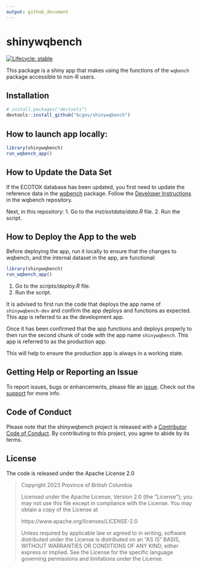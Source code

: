 ```yaml
---
output: github_document
---
```


# shinywqbench

<!-- badges: start -->
[![Lifecycle: stable](https://img.shields.io/badge/lifecycle-stable-brightgreen.svg)](https://lifecycle.r-lib.org/articles/stages.html#stable)
<!-- badges: end -->

This package is a shiny app that makes using the functions of the `wqbench` package accessible to non-R users.

## Installation

```r
# install.packages("devtools")
devtools::install_github("bcgov/shinywqbench")
```

## How to launch app locally:

```r
library(shinywqbench)
run_wqbench_app()
```

## How to Update the Data Set

If the ECOTOX database has been updated, you first need to update the reference
data in the [wqbench](https://github.com/bcgov/wqbench) package. Follow the
[Developer Instructions](https://github.com/bcgov/wqbench/vignettes/Developer-instructions.md)
in the wqbench repository.

Next, in this repository:
1. Go to the *inst/extdata/data.R* file.
2. Run the script.

## How to Deploy the App to the web

Before deploying the app, run it locally to ensure that the changes to wqbench,
and the internal dataset in the app, are functional:

```r
library(shinywqbench)
run_wqbench_app()
```

1. Go to the *scripts/deploy.R* file.
2. Run the script.

It is advised to first run the code that deploys the app name of `shinywqbench-dev` and confirm the app deploys and functions as expected.
This app is referred to as the development app.

Once it has been confirmed that the app functions and deploys properly to then run the second chunk of code with the app name `shinywqbench`.
This app is referred to as the production app.

This will help to ensure the production app is always in a working state.

## Getting Help or Reporting an Issue

To report issues, bugs or enhancements, please file an [issue](https://github.com/bcgov/wqbench/issues).
Check out the [support](https://github.com/bcgov/wqbench/blob/main/.github/SUPPORT.md) for more info.

## Code of Conduct

Please note that the shinywqbench project is released with a [Contributor Code of Conduct](https://github.com/bcgov/shinywqbench/CODE_OF_CONDUCT.md).
By contributing to this project, you agree to abide by its terms.

## License

The code is released under the Apache License 2.0

> Copyright 2023 Province of British Columbia
>
> Licensed under the Apache License, Version 2.0 (the "License");
> you may not use this file except in compliance with the License.
> You may obtain a copy of the License at
>
> https://www.apache.org/licenses/LICENSE-2.0
>
> Unless required by applicable law or agreed to in writing, software
> distributed under the License is distributed on an "AS IS" BASIS,
> WITHOUT WARRANTIES OR CONDITIONS OF ANY KIND, either express or implied.
> See the License for the specific language governing permissions and
> limitations under the License.
